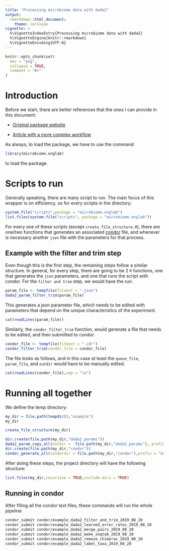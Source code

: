 ```yaml
---
title: "Processing microbiome data with dada2"
output:
  rmarkdown::html_document:
    theme: cerulean
vignette: >
  %\VignetteIndexEntry{Processing microbiome data with dada2}
  %\VignetteEngine{knitr::rmarkdown}
  %\VignetteEncoding{UTF-8}
---
```


```r
knitr::opts_chunk$set(
  dev = "png",
  collapse = TRUE,
  comment = "#>"
)
```

# Introduction

Before we start, there are better references that the ones I can provide in this document:

* [Original package website](https://benjjneb.github.io/dada2/)

* [Article with a more complex workflow](https://f1000research.com/articles/5-1492/v2)

As always, to load the package, we have to use the command:

```r
library(microbiome.onglab)
```

to load the package. 

# Scripts to run

Generally speaking, there are many script to run. The main focus of this wrapper is on efficiency, so for every scripts in the directory:

```r

system.file("scripts",package = "microbiome.onglab")
list.files(system.file("scripts", package = "microbiome.onglab"))

```

For every one of these scripts (except `create_file_structure.R`), there are one/two functions that generates an associated [condor](https://research.cs.wisc.edu/htcondor/) file, and whenever is necessary another `json` file with the parameters for that process. 


## Example with the filter and trim step

Even though this is the first step, the remaining steps follow a similar structure. In general, for every step, there are going to be 2 `R` functions, one that generates the `json` parameters, and one that runs the script with condor. For the `filter and trim` step, we would have the run:

```r
param_file <- tempfile(fileext = ".json")
dada2_param_filter_trim(param_file)
```

This generates a json parameter file, which needs to be edited with parameters that depend on the unique characteristics of the experiment.

```r

cat(readLines(param_file))

```

Similarly, the `condor_filter_trim` function, would generate a file that needs to be edited, and then submitted to condor.

```r
condor_file <- tempfile(fileext = ".cdr")
condor_filter_trim(condor_file = condor_file)

```

The file looks as follows, and in this case at least the `queue_file`, `param_file`, and `outdir` would have to be manually edited.

```r

cat(readLines(condor_file),sep = "\n")

```


# Running all together

We define the temp directory:

```r

my_dir = file.path(tempdir(),"example")
my_dir

create_file_structure(my_dir)

dir.create(file.path(my_dir,"dada2_params"))
dada2_param_copy_all(outdir =  file.path(my_dir,"dada2_params"), prefix = "example")
dir.create(file.path(my_dir,"condor"))
condor_generate_all(condordir = file.path(my_dir,"condor"),prefix = "example")

```

After doing these steps, the project directory will have the following structure:

```r

list.files(my_dir,recursive = TRUE,include.dirs = TRUE)

```

## Running in condor

After filling all the condor text files, these commands will run the whole pipeline

```bash

condor_submit condor/example_dada2_filter_and_trim_2019_08_20
condor_submit condor/example_dada2_learned_error_rates_2019_08_20
condor_submit condor/example_dada2_merge_pairs_2019_08_20           
condor_submit condor/example_dada2_make_seqtab_2019_08_20    
condor_submit condor/example_dada2_remove_chimeras_2019_08_20
condor_submit condor/example_dada2_label_taxa_2019_08_20        

```



